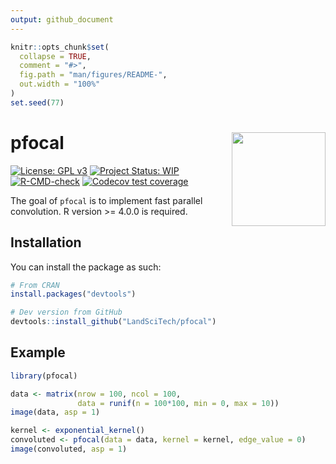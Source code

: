 ```yaml
---
output: github_document
---
```


<!-- README.md is generated from README.Rmd. Please edit that file -->

```r
knitr::opts_chunk$set(
  collapse = TRUE,
  comment = "#>",
  fig.path = "man/figures/README-",
  out.width = "100%"
)
set.seed(77)
```

# pfocal <img src='man/figures/logo.png' align="right" height="150" width="150" />

<!-- badges: start -->
[![License: GPL v3](https://img.shields.io/badge/License-GPL%20v3-blue.svg)](http://www.gnu.org/licenses/gpl-3.0)
[![Project Status: WIP](https://www.repostatus.org/badges/latest/wip.svg)](https://www.repostatus.org/#wip)
[![R-CMD-check](https://github.com/LandSciTech/pfocal/workflows/R-CMD-check/badge.svg)](https://github.com/LandSciTech/pfocal/actions)
[![Codecov test coverage](https://codecov.io/gh/LandSciTech/pfocal/branch/master/graph/badge.svg)](https://app.codecov.io/gh/LandSciTech/pfocal?branch=master)
<!-- badges: end -->

The goal of `pfocal` is to implement fast parallel convolution. R version >= 4.0.0 is required.

## Installation

You can install the package as such:

```r
# From CRAN
install.packages("devtools")

# Dev version from GitHub
devtools::install_github("LandSciTech/pfocal")
```

## Example

```r
library(pfocal)

data <- matrix(nrow = 100, ncol = 100, 
               data = runif(n = 100*100, min = 0, max = 10))
image(data, asp = 1)
```
```r
kernel <- exponential_kernel()
convoluted <- pfocal(data = data, kernel = kernel, edge_value = 0)
image(convoluted, asp = 1)
```
